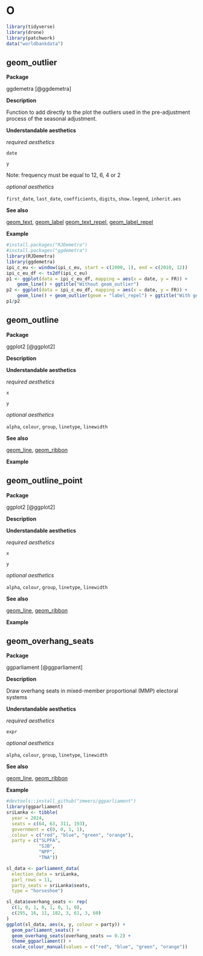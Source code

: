 # O  {#sec-o}

```r
library(tidyverse)
library(drone)
library(patchwork)
data("worldbankdata")
```

## geom_outlier {#outlier}

**Package**

ggdemetra [@ggdemetra]

**Description**

Function to add directly to the plot the outliers used in the pre-adjustment process of the seasonal adjustment.

**Understandable aesthetics**

*required aesthetics*
  
`date`

`y`

Note: frequency must be equal to 12, 6, 4 or 2

*optional aesthetics*
  
`first_date`, `last_date`, `coefficients`, `digits`, `show.legend`, `inherit.aes`


**See also**

[geom_text](#text), [geom_label](#label)
[geom_text_repel](#text_repel), [geom_label_repel](#label_repel)
  
**Example**

```r
#install.packages("RJDemetra")
#install.packages("ggdemetra")
library(RJDemetra)
library(ggdemetra)
ipi_c_eu <- window(ipi_c_eu, start = c(2000, 1), end = c(2010, 12))
ipi_c_eu_df <- ts2df(ipi_c_eu)
p1 <- ggplot(data = ipi_c_eu_df, mapping = aes(x = date, y = FR)) +
    geom_line() + ggtitle("Without geom_outlier")
p2 <- ggplot(data = ipi_c_eu_df, mapping = aes(x = date, y = FR)) +
    geom_line() + geom_outlier(geom = "label_repel") + ggtitle("With geom_outlier")
p1/p2
```

## geom_outline {#outline}


**Package**

ggplot2 [@ggplot2]

**Description**

**Understandable aesthetics**

*required aesthetics*
  
  `x`

`y`

*optional aesthetics*
  
  `alpha`, `colour`, `group`, `linetype`, `linewidth`


**See also**

[geom_line](#line), [geom_ribbon](#ribbon)
  
**Example**
  


## geom_outline_point{#outline_point}


**Package**

ggplot2 [@ggplot2]

**Description**

**Understandable aesthetics**

*required aesthetics*
  
  `x`

`y`

*optional aesthetics*
  
  `alpha`, `colour`, `group`, `linetype`, `linewidth`


**See also**

[geom_line](#line), [geom_ribbon](#ribbon)
  
**Example**
  


##  geom_overhang_seats{#overhang_seats}


**Package**

ggparliament [@ggparliament]

**Description**

Draw overhang seats in mixed-member proportional (MMP) electoral systems

**Understandable aesthetics**

*required aesthetics*
  
  `expr`

*optional aesthetics*
  
  `alpha`, `colour`, `group`, `linetype`, `linewidth`


**See also**

[geom_line](#line), [geom_ribbon](#ribbon)
  
**Example**

```r
#devtools::install_github("zmeers/ggparliament")
library(ggparliament)
sriLanka <- tibble(
  year = 2024,
  seats = c(64, 63, 311, 193),
  government = c(0, 0, 1, 1),
  colour = c("red", "blue", "green", "orange"),
  party = c("SLPFA",
            "SJB",
            "NPP",
            "TNA"))

sl_data <- parliament_data(
  election_data = sriLanka,
  parl_rows = 11,
  party_seats = sriLanka$seats,
  type = "horseshoe")

sl_data$overhang_seats <- rep(
  c(1, 0, 1, 0, 1, 0, 1, 0),
  c(295, 16, 11, 182, 3, 61, 3, 60)
)
ggplot(sl_data, aes(x, y, colour = party)) +
  geom_parliament_seats() +
  geom_overhang_seats(overhang_seats == 0.2) +
  theme_ggparliament() +
  scale_colour_manual(values = c("red", "blue", "green", "orange"))

```


